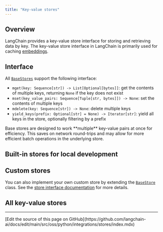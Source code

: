 ```yaml
---
title: "Key-value stores"
---
```


## Overview

LangChain provides a key-value store interface for storing and retrieving data by key. The key-value store interface in LangChain is primarily used for caching [embeddings](/oss/python/integrations/text_embedding).

## Interface

All [`BaseStores`](https://python.langchain.com/api_reference/core/stores/langchain_core.stores.BaseStore.html) support the following interface:

- `mget(key: Sequence[str]) -> List[Optional[bytes]]`: get the contents of multiple keys, returning `None` if the key does not exist
- `mset(key_value_pairs: Sequence[Tuple[str, bytes]]) -> None`: set the contents of multiple keys
- `mdelete(key: Sequence[str]) -> None`: delete multiple keys
- `yield_keys(prefix: Optional[str] = None) -> Iterator[str]`: yield all keys in the store, optionally filtering by a prefix

<Note>
Base stores are designed to work **multiple** key-value pairs at once for efficiency. This saves on network round-trips and may allow for more efficient batch operations in the underlying store.
</Note>

## Built-in stores for local development

<Columns cols={2}>
    <Card title="InMemoryByteStore" icon="link" href="/oss/python/integrations/stores/in_memory" arrow="true" cta="View guide" />
    <Card title="LocalFileStore" icon="link" href="/oss/python/integrations/stores/file_system" arrow="true" cta="View guide" />
</Columns>

## Custom stores

You can also implement your own custom store by extending the [`BaseStore`](https://reference.langchain.com/python/langgraph/store/#langgraph.store.base.BaseStore) class. See the [store interface documentation](https://python.langchain.com/api_reference/core/stores/langchain_core.stores.BaseStore.html) for more details.

## All key-value stores

<Columns cols={3}>
    <Card title="AstraDBByteStore" icon="link" href="/oss/python/integrations/stores/astradb" arrow="true" cta="View guide" />
    <Card title="CassandraByteStore" icon="link" href="/oss/python/integrations/stores/cassandra" arrow="true" cta="View guide" />
    <Card title="ElasticsearchEmbeddingsCache" icon="link" href="/oss/python/integrations/stores/elasticsearch" arrow="true" cta="View guide" />
    <Card title="RedisStore" icon="link" href="/oss/python/integrations/stores/redis" arrow="true" cta="View guide" />
    <Card title="UpstashRedisByteStore" icon="link" href="/oss/python/integrations/stores/upstash_redis" arrow="true" cta="View guide" />
</Columns>

---

<Callout icon="pen-to-square" iconType="regular">
  [Edit the source of this page on GitHub](https://github.com/langchain-ai/docs/edit/main/src/oss/python/integrations/stores/index.mdx)
</Callout>
